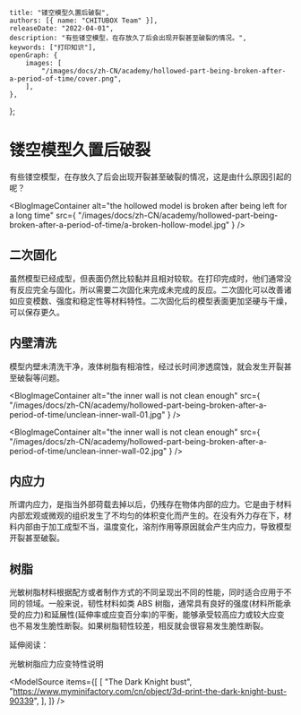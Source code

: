 	title: "镂空模型久置后破裂",
	authors: [{ name: "CHITUBOX Team" }],
	releaseDate: "2022-04-01",
	description: "有些镂空模型，在存放久了后会出现开裂甚至破裂的情况。",
	keywords: ["打印知识"],
	openGraph: {
		images: [
			"/images/docs/zh-CN/academy/hollowed-part-being-broken-after-a-period-of-time/cover.png",
		],
	},
};

# 镂空模型久置后破裂

有些镂空模型，在存放久了后会出现开裂甚至破裂的情况，这是由什么原因引起的呢？

<BlogImageContainer
	alt="the hollowed model is broken after being left for a long time"
	src={
		"/images/docs/zh-CN/academy/hollowed-part-being-broken-after-a-period-of-time/a-broken-hollow-model.jpg"
	}
/>

## 二次固化

虽然模型已经成型，但表面仍然比较黏并且相对较软。在打印完成时，他们通常没有反应完全与固化，所以需要二次固化来完成未完成的反应。二次固化可以改善诸如应变模数、强度和稳定性等材料特性。二次固化后的模型表面更加坚硬与干燥，可以保存更久。

## 内壁清洗

模型内壁未清洗干净，液体树脂有相溶性，经过长时间渗透腐蚀，就会发生开裂甚至破裂等问题。

<BlogImageContainer
	alt="the inner wall is not clean enough"
	src={
		"/images/docs/zh-CN/academy/hollowed-part-being-broken-after-a-period-of-time/unclean-inner-wall-01.jpg"
	}
/>

<BlogImageContainer
	alt="the inner wall is not clean enough"
	src={
		"/images/docs/zh-CN/academy/hollowed-part-being-broken-after-a-period-of-time/unclean-inner-wall-02.jpg"
	}
/>

## 内应力

所谓内应力，是指当外部荷载去掉以后，仍残存在物体内部的应力。它是由于材料内部宏观或微观的组织发生了不均匀的体积变化而产生的。在没有外力存在下，材料内部由于加工成型不当，温度变化，溶剂作用等原因就会产生内应力，导致模型开裂甚至破裂。

## 树脂

光敏树脂材料根据配方或者制作方式的不同呈现出不同的性能，同时适合应用于不同的领域。一般来说，韧性材料如类 ABS 树脂，通常具有良好的强度(材料所能承受的应力)和延展性(延伸率或应变百分率)的平衡，能够承受较高应力或较大应变也不易发生脆性断裂。如果树脂韧性较差，相反就会很容易发生脆性断裂。

延伸阅读：

<Link href="/advanced/stress-and-strain-properties-of-3d-printing-resin">
	光敏树脂应力应变特性说明
</Link>

<ModelSource
	items={[
		[
			"The Dark Knight bust",
			"https://www.myminifactory.com/cn/object/3d-print-the-dark-knight-bust-90339",
		],
	]}
/>
